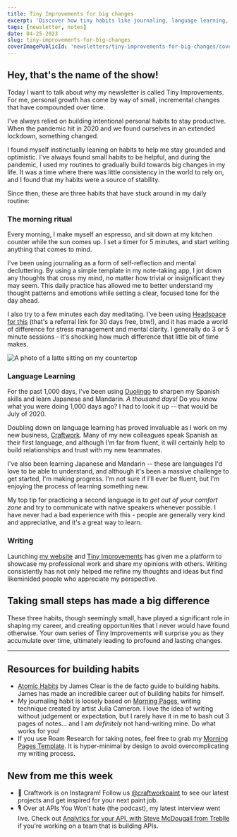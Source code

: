 ```yaml
---
title: Tiny Improvements for big changes
excerpt: 'Discover how tiny habits like journaling, language learning, & writing helped me stay grounded during the pandemic & achieve personal growth.'
tags: [newsletter, notes]
date: 04-25-2023
slug: tiny-improvements-for-big-changes
coverImagePublicId: 'newsletters/tiny-improvements-for-big-changes/cover'
---
```


## Hey, that's the name of the show!

Today I want to talk about why my newsletter is called Tiny Improvements. For me, personal growth has come by way of small, incremental changes that have compounded over time.

I've always relied on building intentional personal habits to stay productive. When the pandemic hit in 2020 and we found ourselves in an extended lockdown, something changed.

I found myself instinctually leaning on habits to help me stay grounded and optimistic. I've always found small habits to be helpful, and during the pandemic, I used my routines to gradually build towards big changes in my life. It was a time where there was little consistency in the world to rely on, and I found that my habits were a source of stability.

Since then, these are three habits that have stuck around in my daily routine:

### The morning ritual

Every morning, I make myself an espresso, and sit down at my kitchen counter while the sun comes up. I set a timer for 5 minutes, and start writing anything that comes to mind.

I've been using journaling as a form of self-reflection and mental decluttering. By using a simple template in my note-taking app, I jot down any thoughts that cross my mind, no matter how trivial or insignificant they may seem. This daily practice has allowed me to better understand my thought patterns and emotions while setting a clear, focused tone for the day ahead.

I also try to a few minutes each day meditating. I've been using [Headspace for this](https://www.headspace.com/referral/z6jb3?slug=cebee0&audio=false) (that's a referral link for 30 days free, btw!), and it has made a world of difference for stress management and mental clarity. I generally do 3 or 5 minute sessions - it's shocking how much difference that little bit of time makes.

<Image
  publicId="newsletters/tiny-improvements-for-big-changes/morning-coffee"
  alt="A photo of a latte sitting on my countertop"
  caption="Many of my mornings start with a bit of coffee and a bit of writing."
/>

### Language Learning

For the past 1,000 days, I've been using [Duolingo](https://invite.duolingo.com/BDHTZTB5CWWKSRQUQARVC6SFNU?v=la) to sharpen my Spanish skills and learn Japanese and Mandarin. _A thousand days!_ Do you know what you were doing 1,000 days ago? I had to look it up -- that would be July of 2020.

Doubling down on language learning has proved invaluable as I work on my new business, [Craftwork](https://craftwork.com). Many of my new colleagues speak Spanish as their first language, and although I'm far from fluent, it will certainly help to build relationships and trust with my new teammates.

I've also been learning Japanese and Mandarin -- these are languages I'd love to be able to understand, and although it's been a massive challenge to get started, I'm making progress. I'm not sure if I'll ever be fluent, but I'm enjoying the process of learning something new.

My top tip for practicing a second language is to _get out of your comfort zone_ and try to communicate with native speakers whenever possible. I have never had a bad experience with this - people are generally very kind and appreciative, and it's a great way to learn.

### Writing

Launching [my website](https://mikebifulco.com) and [Tiny Improvements](https://mikebifulco.com/newsletter) has given me a platform to showcase my professional work and share my opinions with others. Writing consistently has not only helped me refine my thoughts and ideas but find likeminided people who appreciate my perspective.

## Taking small steps has made a big difference

These three habits, though seemingly small, have played a significant role in shaping my career, and creating opportunities that I never would have found otherwise. Your own series of Tiny Improvements will surprise you as they accumulate over time, ultimately leading to profound and lasting changes.

---

## Resources for building habits

- [Atomic Habits](https://amzn.to/3n33Ehe) by James Clear is the de facto guide to building habits. James has made an incredible career out of building habits for himself.
- My journaling habit is loosely based on [Morning Pages](https://juliacameronlive.com/basic-tools/morning-pages/), writing technique created by artist Julia Cameron. I love the idea of writing without judgement or expectation, but I rarely have it in me to bash out 3 pages of notes... and I am _definitely_ not hand-writing mine. Do what works for you!
- If you use Roam Research for taking notes, feel free to grab my [Morning Pages Template](https://gist.github.com/mbifulco/1357dde391d866c6a14d492b06414581). It is hyper-minimal by design to avoid overcomplicating my writing process.

## New from me this week

- 🎨 Craftwork is on Instagram! Follow us [@craftworkpaint](https://www.instagram.com/craftworkpaint) to see our latest projects and get inspired for your next paint job.
- 🎙️ Over at APIs You Won't hate (the podcast), my latest interview went live. Check out [Analytics for your API, with Steve McDougall from Treblle](https://apisyouwonthate.com/podcast/analytics-for-your-api-with-steve-mcdougall-from-treblle/) if you're working on a team that is building APIs.
